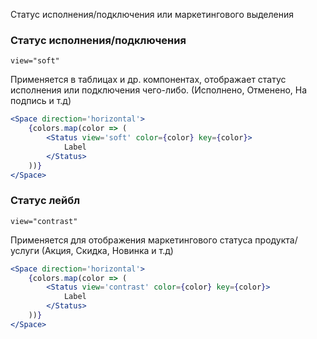 Статус исполнения/подключения или маркетингового выделения

### Статус исполнения/подключения

`view="soft"`

Применяется в таблицах и др. компонентах, отображает статус исполнения или подключения чего-либо.
(Исполнено, Отменено, На подпись и т.д)

```jsx live
<Space direction='horizontal'>
    {colors.map(color => (
        <Status view='soft' color={color} key={color}>
            Label
        </Status>
    ))}
</Space>
```

### Статус лейбл

`view="contrast"`

Применяется для отображения маркетингового статуса продукта/услуги (Акция, Скидка, Новинка и т.д)

```jsx live
<Space direction='horizontal'>
    {colors.map(color => (
        <Status view='contrast' color={color} key={color}>
            Label
        </Status>
    ))}
</Space>
```
